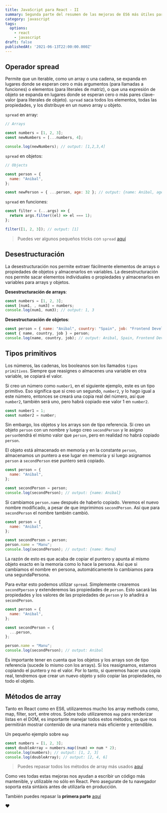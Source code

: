```yaml
---
title: JavaScript para React - II
summary: Segunda parte del resumen de las mejoras de ES6 más útiles para React
category: javascript
tags:
  options:
    - react
    - javascript
draft: false
publishedAt: '2021-06-13T22:00:00.000Z'
---
```



## Operador spread

Permite que un iterable, como un array o una cadena, se expanda en lugares donde se esperan cero o más argumentos (para llamadas a funciones) o elementos (para literales de matriz), o que una expresión de objeto se expanda en lugares donde se esperan cero o más pares clave-valor (para literales de objeto). `spread` saca todos los elementos, todas las propiedades, y los distribuye en un nuevo array u objeto.

`spread` en array:

```javascript
// Arrays

const numbers = [1, 2, 3];
const newNumbers = [...numbers, 4];

console.log(newNumbers); // output: [1,2,3,4]
```

`spread` en objetos:

```javascript
// Objects

const person = {
  name: "Anibal",
};

const newPerson = { ...person, age: 32 }; // output: {name: Anibal, age: 32}
```

`spread` en funciones:

```javascript
const filter = (...args) => {
  return args.filter((el) => el === 1);
};

filter([1, 2, 3]); // output: [1]
```

> Puedes ver algunos pequeños tricks con `spread` [aquí](/blog/javascript/spread-tricks "")

## Desestructuración

La desestructuración nos permite extraer fácilmente elementos de arrays o propiedades de objetos y almacenarlos en variables. La desestructuración nos permite sacar elementos individuales o propiedades y almacenarlos en variables para arrays y objetos.

**Desestructuración de arrays**:

```javascript
const numbers = [1, 2, 3];
const [num1, , num3] = numbers;
console.log(num1, num3); // output: 1, 3
```

**Desestructuración de objetos**:

```javascript
const person = { name: "Anibal", country: "Spain", job: "Frontend Developer" };
const { name, country, job } = person;
console.log(name, country, job); // output: Anibal, Spain, Frontend Developer
```

## Tipos primitivos

Los números, las cadenas, los booleanos son los llamados `tipos primitivos`. Siempre que reasignes o almacenes una variable en otra variable, se copiará el valor.

Si creo un número como `number1`, en el siguiente ejemplo, este es un tipo primitivo. Eso significa que si creo un segundo, `number2`, y lo hago igual a este número, entonces se creará una copia real del número, así que `number2`, también será uno, pero habrá copiado ese valor 1 en `number2`.

```javascript
const number1 = 1;
const number2 = number;
```

Sin embargo, los objetos y los arrays son de tipo referencia. Si creo un objeto `person` con un nombre y luego creo `secondPerson` y le asigno `person`tendrá el mismo valor que `person`, pero en realidad no habrá copiado `person`.

El objeto está almacenado en memoria y en la constante `person`, almacenamos un puntero a ese lugar en memoria y si luego asignamos `person` a `secondPerson` ese puntero será copiado.

```javascript
const person = {
  name: "Anibal",
};

const secondPerson = person;
console.log(secondPerson); // output: {name: Anibal}
```

Si cambiamos `person.name` después de haberlo copiado. Veremos el nuevo nombre modificado, a pesar de que imprimimos `secondPerson`. Así que para `secondPerson` el nombre también cambió.

```javascript
const person = {
  name: "Anibal",
};

const secondPerson = person;
person.name = "Manu";
console.log(secondPerson); // output: {name: Manu}
```

La razón de esto es que acaba de copiar el puntero y apunta al mismo objeto exacto en la memoria como lo hace la persona. Así que si cambiamos el nombre en persona, automáticamente lo cambiamos para una segundaPersona.

Para evitar esto podemos utilizar `spread`. Simplemente crearemos `secondPperson` y extenderemos las propiedades de `person`. Esto sacará las propiedades y los valores de las propiedades de `person` y lo añadirá a `secondPerson`.

```javascript
const person = {
  name: "Anibal",
};

const secondPerson = {
  ...person,
};

person.name = "Manu";
console.log(secondPerson); // output: Anibal
```

Es importante tener en cuenta que los objetos y los arrays son de tipo referencia (sucede lo mismo con los arrays). Si los reasignamos, estamos copiando el puntero y no el valor. Por lo tanto, si queremos hacer una copia real, tendremos que crear un nuevo objeto y sólo copiar las propiedades, no todo el objeto.

## Métodos de array

Tanto en React como en ES6, utilizaremos mucho los array methods como, map, filter, sort, entre otros. Sobre todo utilizaremos `map` para renderizar listas en el DOM, es importante manejar todos estos métodos, ya que nos permitirán mostrar contenido de una manera más eficiente y entendible.

Un pequeño ejemplo sobre `map`

```javascript
const numbers = [1, 2, 3];
const doubleArray = numbers.map((num) => num * 2);
console.log(numbers); // output: [1, 2, 3]
console.log(doubleArray); // output: [2, 4, 6]
```

> Puedes repasar todos los métodos de array más usados [aquí](/blog/javascript/array-methods "")

Como ves todas estas mejoras nos ayudan a escribir un código más mantenible, y utilizable no sólo en React. Pero asegurate de tu navegador soporta esta sintáxis antes de utilizarla en producción.

También puedes repasar la **primera parte** [aquí](/blog/javascript/js-react-uno "")

❤️
